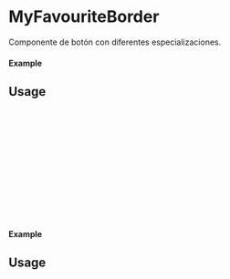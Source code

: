 
<Meta of={MyFavouriteBorder} title="MyFavouriteBorder" />

# MyFavouriteBorder

Componente de botón con diferentes especializaciones.

#### Example

<Canvas of={MyFavouriteBorder.Primary} />

## Usage

```ts
import {MyFavouriteBorder} from 'milibreria';

function Example(){
 return (
 <MyFavouriteBorder
    bgcolor: "red",
    disabled: false,
    onClick: () => alert("Icono principal"),
 />
 );
};

export default Example;
``` 

#### Example

<Canvas of={MyFavouriteBorder.Secondary} />

## Usage

```ts
import {MyFavouriteBorder} from 'milibreria';

function Example(){ 
     return (
 <MyFavouriteBorder
    bgcolor: "orange",
    disabled: false,
    onClick: () => alert("Icono secundario"),
 />
 );
};
